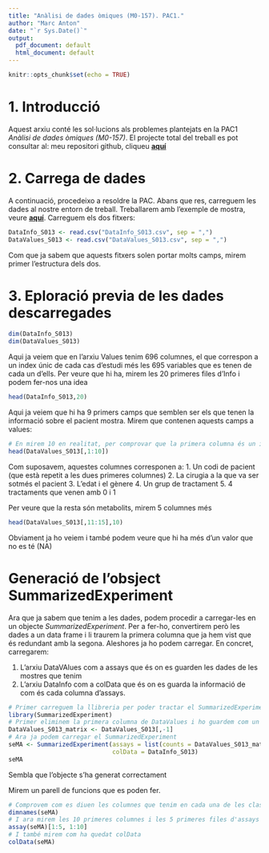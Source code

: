```yaml
---
title: "Anàlisi de dades òmiques (M0-157). PAC1."
author: "Marc Anton"
date: "`r Sys.Date()`"
output:
  pdf_document: default
  html_document: default
---
```


```r
knitr::opts_chunk$set(echo = TRUE)
```

# 1. Introducció

Aquest arxiu conté les sol·lucions als problemes plantejats en la PAC1 *Anàlisi de dades òmiques (M0-157)*. El projecte total del treball es pot consultar al: meu repositori github, cliqueu **[aquí](https://github.com/MarcAnton1968/Anton_Recasens_Marc_PAC1/tree/master)**

# 2. Carrega de dades

A continuació, procedeixo a resoldre la PAC. Abans que res, carreguem les dades al nostre entorn de treball. Treballarem amb l'exemple de mostra, veure **[aquí](https://github.com/nutrimetabolomics/metaboData/tree/main/Datasets/2018-MetabotypingPaper)**. Carreguem els dos fitxers:

```r
DataInfo_S013 <- read.csv("DataInfo_S013.csv", sep = ",")
DataValues_S013 <- read.csv("DataValues_S013.csv", sep = ",")
```

Com que ja sabem que aquests fitxers solen portar molts camps, mirem primer l'estructura dels dos.

# 3. Eploració previa de les dades descarregades

```r
dim(DataInfo_S013)
dim(DataValues_S013)
```

Aqui ja veiem que en l'arxiu Values tenim 696 columnes, el que correspon a un index únic de cada cas d'estudi més les 695 variables que es tenen de cada un d'ells. Per veure que hi ha, mirem les 20 primeres files d'Info i podem fer-nos una idea

```r
head(DataInfo_S013,20)
```

Aqui ja veiem que hi ha 9 primers camps que semblen ser els que tenen la informació sobre el pacient mostra. Mirem que contenen aquests camps a values:

```r
# En mirem 10 en realitat, per comprovar que la primera columna és un index
head(DataValues_S013[,1:10])
```

Com suposavem, aquestes columnes corresponen a:
1. Un codi de pacient (que està repetit a les dues primeres columnes)
2. La cirugia a la que va ser sotmés el pacient
3. L'edat i el gènere
4. Un grup de tractament
5. 4 tractaments que venen amb 0 i 1

Per veure que la resta són metabolits, mirem 5 columnes més

```r
head(DataValues_S013[,11:15],10)
```

Obviament ja ho veiem i també podem veure que hi ha més d'un valor que no es té (NA)

# Generació de l'obsject SummarizedExperiment

Ara que ja sabem que tenim a les dades, podem procedir a carregar-les en un objecte *SummarizedExperiment*. Per a fer-ho, convertirem però les dades a un data frame i li traurem la primera columna que ja hem vist que és redundant amb la segona. Aleshores ja ho podem carregar. En concret, carregarem:

1. L'arxiu DataVAlues com a assays que és on es guarden les dades de les mostres que tenim
2. L'arxiu DataInfo com a colData que és on es guarda la informació de com és cada columna d'assays.

```r
# Primer carreguem la llibreria per poder tractar el SummarizedExperiment
library(SummarizedExperiment)
# Primer eliminem la primera columna de DataValues i ho guardem com un data frame que és el que accepta SummarizedExperiment
DataValues_S013_matrix <- DataValues_S013[,-1]
# Ara ja podem carregar el SummarizedExperiment
seMA <- SummarizedExperiment(assays = list(counts = DataValues_S013_matrix),
                             colData = DataInfo_S013)
seMA
```

Sembla que l'objecte s'ha generat correctament

Mirem un parell de funcions que es poden fer. 

```r
# Comprovem com es diuen les columnes que tenim en cada una de les classes de dins de l'objecte
dimnames(seMA)
# I ara mirem les 10 primeres columnes i les 5 primeres files d'assays
assay(seMA)[1:5, 1:10]
# I també mirem com ha quedat colData
colData(seMA)
```





